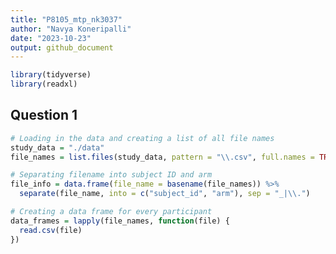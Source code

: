 ```yaml
---
title: "P8105_mtp_nk3037"
author: "Navya Koneripalli"
date: "2023-10-23"
output: github_document
---
```


```r
library(tidyverse)
library(readxl)
```

## Question 1
```r
# Loading in the data and creating a list of all file names
study_data = "./data"
file_names = list.files(study_data, pattern = "\\.csv", full.names = TRUE)

# Separating filename into subject ID and arm
file_info = data.frame(file_name = basename(file_names)) %>%
  separate(file_name, into = c("subject_id", "arm"), sep = "_|\\.")

# Creating a data frame for every participant
data_frames = lapply(file_names, function(file) {
  read.csv(file)
})
```

